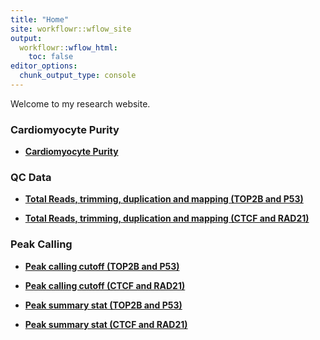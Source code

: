 ```yaml
---
title: "Home"
site: workflowr::wflow_site
output:
  workflowr::wflow_html:
    toc: false
editor_options:
  chunk_output_type: console
---
```


Welcome to my research website.

### **Cardiomyocyte Purity**  

- **[Cardiomyocyte Purity](https://sayanpaul01.github.io/ChIPSeq_project/Flow.html)**


### **QC Data**
- **[Total Reads, trimming, duplication and mapping (TOP2B and P53)](https://sayanpaul01.github.io/ChIPSeq_project/Total_Reads_and_Mapped_Reads_TOP2B_P53.html)**

- **[Total Reads, trimming, duplication and mapping (CTCF and RAD21)](https://sayanpaul01.github.io/ChIPSeq_project/Total_Reads_and_Mapped_Reads_CTCF_RAD21.html)**

### **Peak Calling**

- **[Peak calling cutoff (TOP2B and P53)](https://sayanpaul01.github.io/ChIPSeq_project/Peak_Calling_cutoff_TOP2B_P53.html)**

- **[Peak calling cutoff (CTCF and RAD21)](https://sayanpaul01.github.io/ChIPSeq_project/Peak_Calling_cutoff_CTCF_RAD21.html)**

- **[Peak summary stat (TOP2B and P53)](https://sayanpaul01.github.io/ChIPSeq_project/Peak_details_TOP2B_P53.html)**

- **[Peak summary stat (CTCF and RAD21)](https://sayanpaul01.github.io/ChIPSeq_project/Peak_details_CTCF_RAD21.html)**
